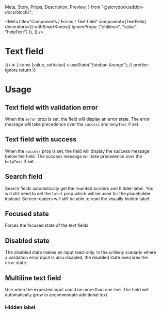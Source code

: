   Meta,
  Story,
  Props,
  Description,
  Preview,
} from "@storybook/addon-docs/blocks";

<Meta
  title="Components / Forms / Text field"
  component={TextField}
  decorators={[
    withSmartKnobs({ ignoreProps: ["children", "value", "helpText"] }),
  ]}
/>

# Text field

<Description of={TextField} />

<Preview withToolbar>
  <Story name="Text field">
    {() => {
      const [value, setValue] = useState("Esteban Arango");
      // prettier-ignore
      return <TextField label="Name" required helpText="Help me out" value={value} onChange={setValue} />
    }}
  </Story>
</Preview>

<Props of={TextField} />

# Usage

## Text field with validation error

When the `error` prop is set, the field will display an error state. The error message
will take precedence over the `success` and `helpText` if set.

<Preview>
  <Story name="Text field with validation error">
    <TextField
      label="Name"
      error="Name can't be empty"
      success="Saved" // not shown
      helpText="Help me out" // not shown
      required
    />
  </Story>
</Preview>

## Text field with success

When the `success` prop is set, the field will display the success message below the
field. The success message will take precedence over the `helpText` if set.

<Preview>
  <Story name="Text field with success">
    <TextField
      label="Name"
      success="Saved"
      helpText="Help me out" // not shown
    />
  </Story>
</Preview>

## Search field

Search fields automatically get the rounded borders and hidden label. You will still need
to set the `label` prop which will be used for the placeholder instead. Screen readers
will still be able to read the visually hidden label.

<Preview>
  <Story name="Search field">
    <TextField type="search" label="Search" />
  </Story>
</Preview>

## Focused state

Forces the focused state of the text fields.

<Preview>
  <Story name="Focused">
    <Stack vertical>
      <TextField label="Name" focused />
      <TextField label="Name" error="Bad news" focused />
      <TextField type="search" label="Search" focused />
    </Stack>
  </Story>
</Preview>

## Disabled state

The disabled state makes an input read-only. In the unlikely scenario where a validation
error input is also disabled, the disabled state overrides the error state.

<Preview>
  <Story name="Disabled">
    <Stack vertical distribution="equalSpacingAround">
      <TextField
        label="Input with a value"
        value="Hello, world"
        focused
        disabled
      />
      <TextField
        label="Username (with error)"
        error="Username can't be empty"
        helpText="Choose a unique username"
        focused
        disabled
      />
      <TextField type="search" label="Search" focused disabled />
    </Stack>
  </Story>
</Preview>

## Multiline text field

Use when the expected input could be more than one line. The field will automatically grow
to accommodate additional text.

<Preview>
  <Story name="Multiline">
    <Stack vertical>
      <TextField
        label="Default multiline"
        helpText="Be as detailed as possible"
        multiline
      />
      <TextField label="Multiline set to a number" multiline={3} />
      <TextField
        label="Error multiline"
        error="Enter a valid address"
        multiline
      />
      <TextField
        label="Disabled multiline"
        disabled
        multiline
        value={`The default rows attribute is set to 2
but this textarea has an initial value
which will resize itself to fit
all four rows`}
      />
    </Stack>
  </Story>
</Preview>

### Hidden label

<Preview>
  <Story name="Hidden label">
    <TextField label="Name" labelHidden />
  </Story>
</Preview>

